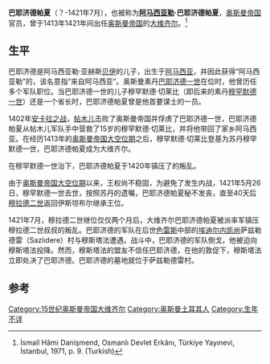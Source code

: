 {{Infobox Officeholder
| honorific-prefix    = [[阿马西亚|阿马西亚勒]]
| name                = 巴耶济德
| honorific-suffix    = [[帕夏|帕夏]] 
| image               =
| imagesize           =
| smallimage          =
| caption             =
| order               =
| office              = [[奥斯曼帝国|奥斯曼帝国]][[奥斯曼帝国大维齐尔|大維齊爾]]
| term_start          = 1413年
| term_end            = 1421年7月
| order1              =
| office1             =
| term_start1         =
| term_end1           =
| predecessor1        =
| successor1          =
| order2              =
| office2             =
| term_start2         =
| term_end2           =
| order3              =
| office3             =
| term_start3         =
| term_end3           =
| order4              =
| office4             =
| term_start4         =
| term_end4           =
| predecessor4        =
| successor4          =
| vicepresident       =
| viceprimeminister   =
| deputy              =
| lieutenant          =
| monarch             = [[穆罕默德一世_(奥斯曼帝国)|穆罕默德一世]]、[[穆拉德二世|穆拉德二世]]
| president           =
| primeminister       =
| governor            =
| governor-general    =
| governor_general    =
| succeeding          =
| predecessor         = [[伊曼扎德·哈利勒帕夏|伊曼扎德·哈利勒帕夏]]
| successor           = [[老钱达尔勒·易卜拉辛帕夏|老钱达尔勒·易卜拉辛帕夏]]
| constituency        =
| majority            =
| birth_date          =
| birth_place         = 奥斯曼帝国[[阿马西亚|阿马西亚]]
| death_date          = 1421年7月
| death_place         = 奥斯曼帝国[[埃迪尔内|埃迪尔内]][[凯尚|凯尚]]萨兹勒德雷村
| nationality         = 奥斯曼帝国
| party               =
| spouse              =
| relations           =
| children            =
| residence           =
| alma_mater          =
| occupation          =
| profession          =
| religion            = [[伊斯兰教|伊斯兰教]] [[逊尼派|逊尼派]]
| signature           =
| website             =
| footnotes           =
}}
'''巴耶济德帕夏'''（？-1421年7月），也被称为'''[[阿马西亚|阿马西亚勒]]·巴耶济德帕夏'''，[[奥斯曼帝国|奥斯曼帝国]]官员，曾于1413年1421年间出任[[奥斯曼帝国|奥斯曼帝国]]的[[大维齐尔|大维齐尔]]。<ref name = turkbook>İsmail Hâmi Danişmend, Osmanlı Devlet Erkânı, Türkiye Yayınevi, İstanbul, 1971, p. 9. (Turkish)</ref>

== 生平 ==
巴耶济德是阿马西亚勒·亚赫斯[[贝伊|贝伊]]的儿子，出生于[[阿马西亚|阿马西亚]]，并因此获得“阿马西亚勒”的{{le|添加名|epithet}}，该名意指“来自阿马西亚”。奥斯曼素丹[[巴耶济德一世|巴耶济德一世]]在位时，他曾历任多个军队职位。当巴耶济德一世的儿子穆罕默德·切莱比（即后来的素丹[[穆罕默德一世_(奥斯曼帝国)|穆罕默德一世]]）还是一个省长时，巴耶济德帕夏曾是他首要谋士的一员。

1402年[[安卡拉之战|安卡拉之战]]，[[帖木儿|帖木儿]]击败了奥斯曼帝国并俘虏了巴耶济德一世，巴耶济德帕夏从帖木儿军队手中营救了15岁的穆罕默德·切莱比，并将他带回了家乡阿马西亚。在经历1413年的[[奥斯曼帝国大空位期|奥斯曼帝国大空位期]]之后，穆罕默德·切莱比登基为苏丹穆罕默德一世，巴耶济德帕夏成为大维齐尔。

在穆罕默德一世治下，巴耶济德帕夏于1420年镇压了{{le|谢赫·贝德尔丁|Sheikh Bedreddin}}的叛乱。

由于[[奥斯曼帝国大空位期|奥斯曼帝国大空位期]]以来，王权尚不稳固，为避免了发生内战，1421年5月26日，穆罕默德一世去世，按照苏丹的遗嘱，巴耶济德帕夏秘不发丧，直至40天后[[穆拉德二世|穆拉德二世]]返回伊斯坦布尔继承王位。

1421年7月，穆拉德二世继位仅仅两个月后，大维齐尔巴耶济德帕夏被派率军镇压穆拉德二世叔叔{{le|穆斯塔法·切莱比|Mustafa Çelebi}}的叛乱。巴耶济德的军队在后世[[色雷斯|色雷斯]]中部的[[埃迪尔内|埃迪尔内]][[凯尚|凯尚]]萨兹勒德雷（Sazlıdere）村与穆斯塔法遭遇。战斗中，巴耶济德的军队倒戈，他被迫向穆斯塔法投降。然而，穆斯塔法的盟友{{le|艾登的居内伊特贝伊|Cüneyt Bey of Aydın}}不信任巴耶济德，在他的敦促下，穆斯塔法立即处决了巴耶济德。巴耶济德的墓地就位于萨兹勒德雷村。

== 参考 ==
{{reflist}}

{{s-start}}
{{s-off}}
{{succession box|title=[[奥斯曼帝国大维齐尔|奥斯曼帝国大维齐尔]]|before=[[伊曼扎德·哈利勒帕夏|伊曼扎德·哈利勒帕夏]]|after=[[老钱达尔勒·易卜拉辛帕夏|老钱达尔勒·易卜拉辛帕夏]]|years=1413 – 1421.7}}
{{s-end}}

{{Grand Viziers of Ottoman Empire}}

{{DEFAULTSORT:Bayezid Pasha}}
[[Category:15世纪奥斯曼帝国大维齐尔|Category:15世纪奥斯曼帝国大维齐尔]]
[[Category:奥斯曼土耳其人|Category:奥斯曼土耳其人]]
[[Category:生年不详|Category:生年不详]]
